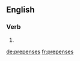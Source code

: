 ==English==

===Verb===
{{head|en}}

# {{en-third-person singular of|prepense}}

[[de:prepenses]]
[[fr:prepenses]]